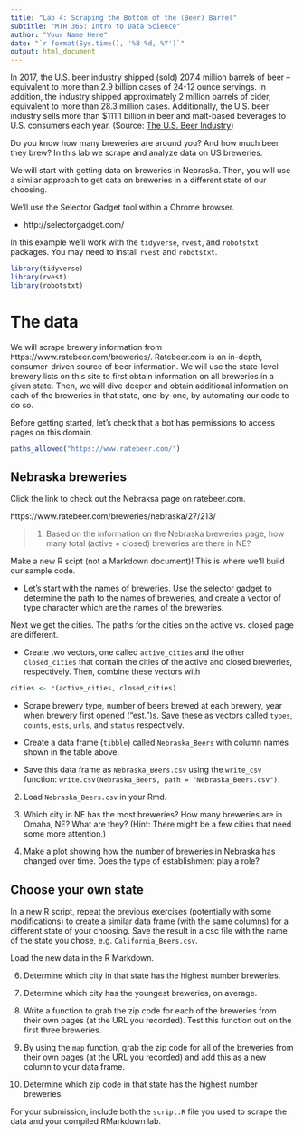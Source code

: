 ```yaml
---
title: "Lab 4: Scraping the Bottom of the (Beer) Barrel"
subtitle: "MTH 365: Intro to Data Science"
author: "Your Name Here"
date: "`r format(Sys.time(), '%B %d, %Y')`"
output: html_document
---
```


In 2017, the U.S. beer industry shipped (sold) 207.4 million barrels of beer – equivalent to more than 2.9 billion cases of 24-12 ounce servings. In addition, the industry shipped approximately 2 million barrels of cider, equivalent to more than 28.3 million cases. Additionally, the U.S. beer industry sells more than $111.1 billion in beer and malt-based beverages to U.S. consumers each year. (Source: [The U.S. Beer Industry]( https://www.nbwa.org/resources/industry-fast-facts))

Do you know how many breweries are around you? And how much beer they brew? In this lab we scrape and analyze data on US breweries.

We will start with getting data on breweries in Nebraska. Then, you will use a similar approach to get data on breweries in a different state of our choosing.

We'll use the Selector Gadget tool within a Chrome browser.

- http://selectorgadget.com/

In this example we'll work with the `tidyverse`, `rvest`, and `robotstxt` packages. You may need to install `rvest` and `robotstxt`.

```r
library(tidyverse) 
library(rvest)
library(robotstxt)
```

# The data

We will scrape brewery information from https://www.ratebeer.com/breweries/. Ratebeer.com is an in-depth, consumer-driven source of beer information. We will use the state-level brewery lists on this site to first obtain information on all breweries in a given state. Then, we will dive deeper and obtain additional information on each of the breweries in that state, one-by-one, by automating our code to do so.

Before getting started, let's check that a bot has permissions to access pages on this domain.

```r
paths_allowed("https://www.ratebeer.com/")
```

## Nebraska breweries

Click the link to check out the Nebraksa page on ratebeer.com.

https://www.ratebeer.com/breweries/nebraska/27/213/

> 1. Based on the information on the Nebraska breweries page, how many total (active + closed) breweries are there in NE?

Make a new R scipt (not a Markdown document)! This is where we'll build our sample code.

- Let's start with the names of breweries. Use the selector gadget to determine the path to the names of breweries, and create a vector of type character which are the names of the breweries.

Next we get the cities. The paths for the cities on the active vs. closed page are different.

- Create two vectors, one called `active_cities` and the other `closed_cities` that contain the cities of the active and closed breweries, respectively. Then, combine these vectors with 

```r
cities <- c(active_cities, closed_cities)
```

- Scrape brewery type, number of beers brewed at each brewery, year when brewery first opened ("est.")s. Save these as vectors called `types`, `counts`, `ests`,  `urls`, and `status` respectively.

- Create a data frame (`tibble`) called `Nebraska_Beers` with column names shown in the table above.

- Save this data frame as `Nebraska_Beers.csv` using the `write_csv` function: `write.csv(Nebraska_Beers, path = "Nebraska_Beers.csv")`.

2. Load `Nebraska_Beers.csv` in your Rmd.

3. Which city in NE has the most breweries? How many breweries are in Omaha, NE? What are they? (Hint: There might be a few cities that need some more attention.)

4. Make a plot showing how the number of breweries in Nebraska has changed over time. Does the type of establishment play a role?


## Choose your own state

In a new R script, repeat the previous exercises (potentially with some modifications) to create a similar data frame (with the same columns) for a different state of your choosing. Save the result in a csc file with the name of the state you chose, e.g. `California_Beers.csv`.

Load the new data in the R Markdown.

6. Determine which city in that state has the highest number breweries.

7. Determine which city has the youngest breweries, on average.

8. Write a function to grab the zip code for each of the breweries from their own pages (at the URL you recorded). Test this function out on the first three breweries.

9. By using the `map` function, grab the zip code for all of the breweries from their own pages (at the URL you recorded) and add this as a new column to your data frame.

10. Determine which zip code in that state has the highest number breweries.

For your submission, include both the `script.R` file you used to scrape the data and your compiled RMarkdown lab.